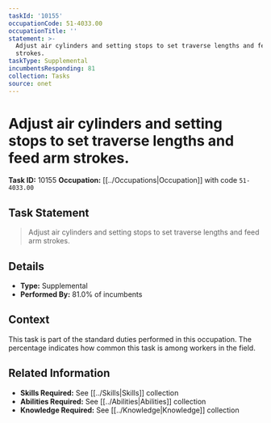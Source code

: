 ```yaml
---
taskId: '10155'
occupationCode: 51-4033.00
occupationTitle: ''
statement: >-
  Adjust air cylinders and setting stops to set traverse lengths and feed arm
  strokes.
taskType: Supplemental
incumbentsResponding: 81
collection: Tasks
source: onet
---
```

# Adjust air cylinders and setting stops to set traverse lengths and feed arm strokes.

**Task ID:** 10155
**Occupation:** [[../Occupations|Occupation]] with code `51-4033.00`

## Task Statement

> Adjust air cylinders and setting stops to set traverse lengths and feed arm strokes.

## Details

- **Type:** Supplemental
- **Performed By:** 81.0% of incumbents

## Context

This task is part of the standard duties performed in this occupation. The percentage indicates how common this task is among workers in the field.

## Related Information

- **Skills Required:** See [[../Skills|Skills]] collection
- **Abilities Required:** See [[../Abilities|Abilities]] collection
- **Knowledge Required:** See [[../Knowledge|Knowledge]] collection
